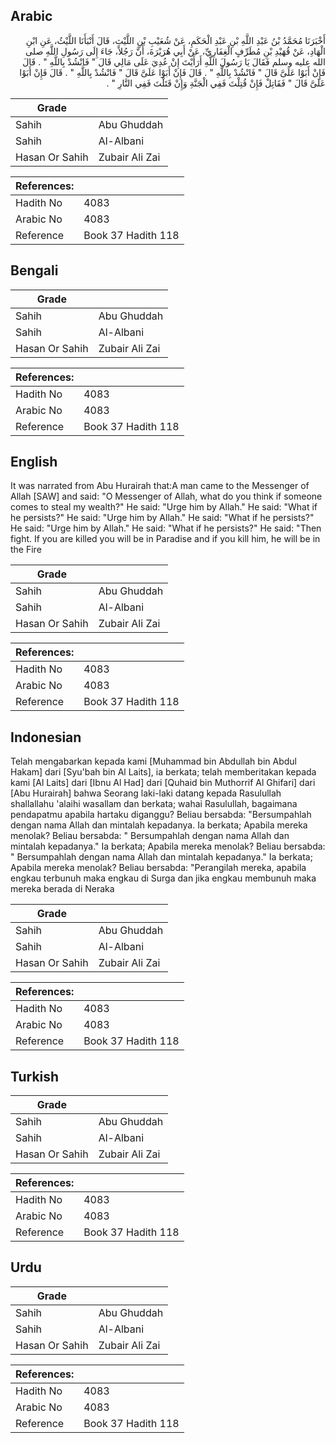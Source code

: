 ## Arabic


<div dir="rtl" lang="ar" style={{fontSize:'larger',backgroundColor:'#f8f9fa',padding:20}}>
أَخْبَرَنَا مُحَمَّدُ بْنُ عَبْدِ اللَّهِ بْنِ عَبْدِ الْحَكَمِ، عَنْ شُعَيْبِ بْنِ اللَّيْثِ، قَالَ أَنْبَأَنَا اللَّيْثُ، عَنِ ابْنِ الْهَادِ، عَنْ قُهَيْدِ بْنِ مُطَرِّفٍ الْغِفَارِيِّ، عَنْ أَبِي هُرَيْرَةَ، أَنَّ رَجُلاً، جَاءَ إِلَى رَسُولِ اللَّهِ صلى الله عليه وسلم فَقَالَ يَا رَسُولَ اللَّهِ أَرَأَيْتَ إِنْ عُدِيَ عَلَى مَالِي قَالَ ‏"‏ فَانْشُدْ بِاللَّهِ ‏"‏ ‏.‏ قَالَ فَإِنْ أَبَوْا عَلَىَّ قَالَ ‏"‏ فَانْشُدْ بِاللَّهِ ‏"‏ ‏.‏ قَالَ فَإِنْ أَبَوْا عَلَىَّ قَالَ ‏"‏ فَانْشُدْ بِاللَّهِ ‏"‏ ‏.‏ قَالَ فَإِنْ أَبَوْا عَلَىَّ قَالَ ‏"‏ فَقَاتِلْ فَإِنْ قُتِلْتَ فَفِي الْجَنَّةِ وَإِنْ قَتَلْتَ فَفِي النَّارِ ‏"‏ ‏.‏
</div>
<div style={{backgroundColor:'#f8f9fa',padding:20, marginBottom: 10}}><table> <thead> <tr> <th>Grade</th> <th></th> </tr> </thead> <tbody> <tr><td>Sahih</td><td>Abu Ghuddah</td></tr><tr><td>Sahih</td><td>Al-Albani</td></tr><tr><td>Hasan Or Sahih</td><td>Zubair Ali Zai</td></tr></tbody></table><table> <thead> <tr> <th>References:</th> <th></th> </tr> </thead> <tbody><tr><td>Hadith No</td><td>4083</td></tr><tr><td>Arabic No</td><td>4083</td></tr><tr><td>Reference</td><td>Book 37 Hadith 118</td></tr></tbody></table></div>

## Bengali


<div dir="ltr" lang="bn" style={{fontSize:'larger',backgroundColor:'#f8f9fa',padding:20}}>

</div>
<div style={{backgroundColor:'#f8f9fa',padding:20, marginBottom: 10}}><table> <thead> <tr> <th>Grade</th> <th></th> </tr> </thead> <tbody> <tr><td>Sahih</td><td>Abu Ghuddah</td></tr><tr><td>Sahih</td><td>Al-Albani</td></tr><tr><td>Hasan Or Sahih</td><td>Zubair Ali Zai</td></tr></tbody></table><table> <thead> <tr> <th>References:</th> <th></th> </tr> </thead> <tbody><tr><td>Hadith No</td><td>4083</td></tr><tr><td>Arabic No</td><td>4083</td></tr><tr><td>Reference</td><td>Book 37 Hadith 118</td></tr></tbody></table></div>

## English


<div dir="ltr" lang="en" style={{fontSize:'larger',backgroundColor:'#f8f9fa',padding:20}}>
It was narrated from Abu Hurairah that:A man came to the Messenger of Allah [SAW] and said: "O Messenger of Allah, what do you think if someone comes to steal my wealth?" He said: "Urge him by Allah." He said: "What if he persists?" He said: "Urge him by Allah." He said: "What if he persists?" He said: "Urge him by Allah." He said: "What if he persists?" He said: "Then fight. If you are killed you will be in Paradise and if you kill him, he will be in the Fire
</div>
<div style={{backgroundColor:'#f8f9fa',padding:20, marginBottom: 10}}><table> <thead> <tr> <th>Grade</th> <th></th> </tr> </thead> <tbody> <tr><td>Sahih</td><td>Abu Ghuddah</td></tr><tr><td>Sahih</td><td>Al-Albani</td></tr><tr><td>Hasan Or Sahih</td><td>Zubair Ali Zai</td></tr></tbody></table><table> <thead> <tr> <th>References:</th> <th></th> </tr> </thead> <tbody><tr><td>Hadith No</td><td>4083</td></tr><tr><td>Arabic No</td><td>4083</td></tr><tr><td>Reference</td><td>Book 37 Hadith 118</td></tr></tbody></table></div>

## Indonesian


<div dir="ltr" lang="id" style={{fontSize:'larger',backgroundColor:'#f8f9fa',padding:20}}>
Telah mengabarkan kepada kami [Muhammad bin Abdullah bin Abdul Hakam] dari [Syu'bah bin Al Laits], ia berkata; telah memberitakan kepada kami [Al Laits] dari [Ibnu Al Had] dari [Quhaid bin Muthorrif Al Ghifari] dari [Abu Hurairah] bahwa Seorang laki-laki datang kepada Rasulullah shallallahu 'alaihi wasallam dan berkata; wahai Rasulullah, bagaimana pendapatmu apabila hartaku diganggu? Beliau bersabda: "Bersumpahlah dengan nama Allah dan mintalah kepadanya. Ia berkata; Apabila mereka menolak? Beliau bersabda: " Bersumpahlah dengan nama Allah dan mintalah kepadanya." Ia berkata; Apabila mereka menolak? Beliau bersabda: " Bersumpahlah dengan nama Allah dan mintalah kepadanya." Ia berkata; Apabila mereka menolak? Beliau bersabda: "Perangilah mereka, apabila engkau terbunuh maka engkau di Surga dan jika engkau membunuh maka mereka berada di Neraka
</div>
<div style={{backgroundColor:'#f8f9fa',padding:20, marginBottom: 10}}><table> <thead> <tr> <th>Grade</th> <th></th> </tr> </thead> <tbody> <tr><td>Sahih</td><td>Abu Ghuddah</td></tr><tr><td>Sahih</td><td>Al-Albani</td></tr><tr><td>Hasan Or Sahih</td><td>Zubair Ali Zai</td></tr></tbody></table><table> <thead> <tr> <th>References:</th> <th></th> </tr> </thead> <tbody><tr><td>Hadith No</td><td>4083</td></tr><tr><td>Arabic No</td><td>4083</td></tr><tr><td>Reference</td><td>Book 37 Hadith 118</td></tr></tbody></table></div>

## Turkish


<div dir="ltr" lang="tr" style={{fontSize:'larger',backgroundColor:'#f8f9fa',padding:20}}>

</div>
<div style={{backgroundColor:'#f8f9fa',padding:20, marginBottom: 10}}><table> <thead> <tr> <th>Grade</th> <th></th> </tr> </thead> <tbody> <tr><td>Sahih</td><td>Abu Ghuddah</td></tr><tr><td>Sahih</td><td>Al-Albani</td></tr><tr><td>Hasan Or Sahih</td><td>Zubair Ali Zai</td></tr></tbody></table><table> <thead> <tr> <th>References:</th> <th></th> </tr> </thead> <tbody><tr><td>Hadith No</td><td>4083</td></tr><tr><td>Arabic No</td><td>4083</td></tr><tr><td>Reference</td><td>Book 37 Hadith 118</td></tr></tbody></table></div>

## Urdu


<div dir="rtl" lang="ur" style={{fontSize:'larger',backgroundColor:'#f8f9fa',padding:20}}>

</div>
<div style={{backgroundColor:'#f8f9fa',padding:20, marginBottom: 10}}><table> <thead> <tr> <th>Grade</th> <th></th> </tr> </thead> <tbody> <tr><td>Sahih</td><td>Abu Ghuddah</td></tr><tr><td>Sahih</td><td>Al-Albani</td></tr><tr><td>Hasan Or Sahih</td><td>Zubair Ali Zai</td></tr></tbody></table><table> <thead> <tr> <th>References:</th> <th></th> </tr> </thead> <tbody><tr><td>Hadith No</td><td>4083</td></tr><tr><td>Arabic No</td><td>4083</td></tr><tr><td>Reference</td><td>Book 37 Hadith 118</td></tr></tbody></table></div>